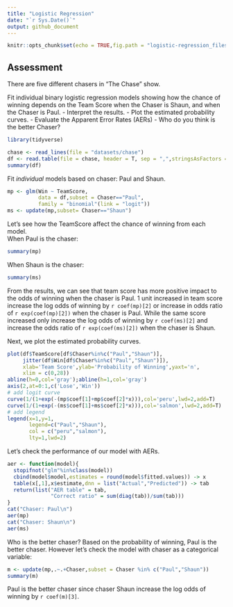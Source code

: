 ```yaml
---
title: "Logistic Regression"
date: "`r Sys.Date()`"
output: github_document
---
```


```r
knitr::opts_chunk$set(echo = TRUE,fig.path = "logistic-regression_files/assessment.")
```

## Assessment
There are five different chasers in “The Chase” show.

Fit individual binary logistic regression models showing how the chance of winning depends on the Team Score when the Chaser is Shaun, and when the Chaser is Paul.
- Interpret the results.
- Plot the estimated probability curves.
- Evaluate the Apparent Error Rates (AERs)
- Who do you think is the better Chaser?

```r
library(tidyverse)
```

```r
chase <- read_lines(file = "datasets/chase")
df <- read.table(file = chase, header = T, sep = ",",stringsAsFactors = T)
summary(df)
```

Fit *individual* models based on chaser: Paul and Shaun.

```r
mp <- glm(Win ~ TeamScore,
          data = df,subset = Chaser=="Paul",
          family = "binomial"(link = "logit"))
ms <- update(mp,subset= Chaser=="Shaun")
```

Let's see how the TeamScore affect the chance of winning from each model.  
When Paul is the chaser:

```r
summary(mp)
```

When Shaun is the chaser:

```r
summary(ms)
```

From the results, we can see that team score has more positive impact to the odds of winning when the chaser is Paul. 1 unit increased in team score increase the log odds of winning by `r coef(mp)[2]` or increase in odds ratio of `r exp(coef(mp)[2])` when the chaser is Paul. While the same score increased only increase the log odds of winning by `r coef(ms)[2]` and increase the odds ratio of `r exp(coef(ms)[2])` when the chaser is Shaun.

Next, we plot the estimated probability curves.
```r
plot(df$TeamScore[df$Chaser%in%c("Paul","Shaun")],
     jitter(df$Win[df$Chaser%in%c("Paul","Shaun")]),
     xlab='Team Score',ylab='Probability of Winning',yaxt='n',
     xlim = c(0,28))
abline(h=0,col='gray');abline(h=1,col='gray')
axis(2,at=0:1,c('Lose','Win'))
# add logit curve
curve(1/(1+exp(-(mp$coef[1]+mp$coef[2]*x))),col='peru',lwd=2,add=T)
curve(1/(1+exp(-(ms$coef[1]+ms$coef[2]*x))),col='salmon',lwd=2,add=T)
# add legend
legend(x=1,y=1,
       legend=c("Paul","Shaun"),
       col = c("peru","salmon"),
       lty=1,lwd=2)
```

Let's check the performance of our model with AERs.
```r
aer <- function(model){
  stopifnot("glm"%in%class(model))
  cbind(model$model,estimates = round(model$fitted.values)) -> x
  table(x[,1],x$estimate,dnn = list("Actual","Predicted")) -> tab
  return(list("AER table" = tab,
              "Correct ratio" = sum(diag(tab))/sum(tab)))
}
cat("Chaser: Paul\n")
aer(mp)
cat("Chaser: Shaun\n")
aer(ms)
```

Who is the better chaser? Based on the probability of winning, Paul is the better chaser. However let's check the model with chaser as a categorical variable:
```r
m <- update(mp,.~.+Chaser,subset = Chaser %in% c("Paul","Shaun"))
summary(m)
```

Paul is the better chaser since chaser Shaun increase the log odds of winning by `r coef(m)[3]`.